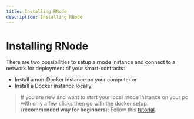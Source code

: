 ```yaml
---
title: Installing RNode
description: Installing RNode
---
```


# Installing RNode

There are two possibilities to setup a rnode instance and connect to a network for deployment of your smart-contracts:

- Install a non-Docker instance on your computer or
- Install a Docker instance locally

> If you are new and want to start your local rnode instance on your pc with only a few clicks then go with the docker setup.  
> (**recommended way for beginners**): Follow this [tutorial](/build/docs/developers/libraries/use-docker/).
